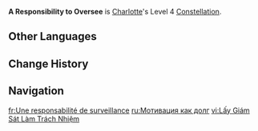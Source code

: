 {{Constellation Infobox
|image         = Constellation A Responsibility to Oversee.png
|character     = Charlotte
|level         = 4
|description   = When Still Photo: Comprehensive Confirmation hits an opponent marked by Snappy Silhouette or Focused Impression, it will deal 10% more DMG and restore 2 Energy to Charlotte. This restoration can be triggered 5 times every 20s.
|scale_att1    = 
|scale_att2    = 
|utility1      = DMG Bonus
|utility2      = Energy
}}
'''A Responsibility to Oversee''' is [[Charlotte]]'s Level 4 [[Constellation]].
<!--
==Gameplay Notes==
--><!--
==Preview==
{Preview
|file = A Responsibility to Oversee Preview
}
-->
==Other Languages==
{{Other Languages
|en      = A Responsibility to Oversee
|zhs     = 以督促为责任
|zhs_rm  = Yǐ Dūcù Wéi Zérèn
|zht     = 以督促為責任
|zht_rm  = Yǐ Dūcù Wéi Zérèn
|zh_tl   = 
|ja      = 督促を以て義務と為す
|ja_rm   = Tokusoku wo Motte Gimu to Nasu
|ja_tl   = 
|ko      = 감시의 책임
|ko_rm   = 
|ko_tl   = Responsibility to Surveil
|es      = Mi responsabilidad: Supervisar
|es_tl   = My Responsibility: Supervise
|fr      = Une responsabilité de surveillance
|fr_tl   = A Responsibility of Overseeing
|ru      = Мотивация как долг
|ru_tl   = Motivation Like a Duty
|th      = A Responsibility to Oversee
|vi      = Lấy Giám Sát Làm Trách Nhiệm
|vi_tl   = 
|de      = Verantwortung der Ermahnung
|de_tl   = Responsibility of Admonition
|id      = A Responsibility to Oversee
|pt      = Responsabilidade para Supervisionar
|pt_tl   = 
|tr      = Yönetim Sorumluluğu
|tr_tl   = Executive Responsibility
|it      = Incarico di responsabilità
|it_tl   = Assignment of Responsibility
}}

==Change History==
{{Change History|4.2}}

==Navigation==
{{Talent Navbox|Charlotte}}

[[fr:Une responsabilité de surveillance]]
[[ru:Мотивация как долг]]
[[vi:Lấy Giám Sát Làm Trách Nhiệm]]